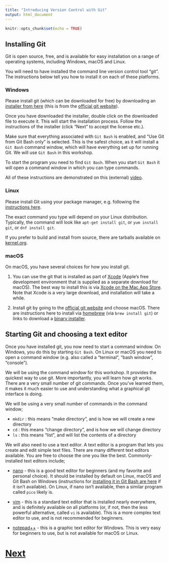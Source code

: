 ```yaml
---
title: "Introducing Version Control with Git"
output: html_document
---
```


```r
knitr::opts_chunk$set(echo = TRUE)
```

## Installing Git

Git is open source, free, and is available for easy installation on a range of operating systems,
including Windows, macOS and Linux.

You will need to have installed the command line version control tool "git". 
The instructions below tell you how to install it on each of these platforms.

### Windows

Please install git (which can be downloaded for free) by downloading an
[installer from here](https://git-scm.com/download/win) (this is from
the [official git website](https://git-scm.com)). 

Once you have downloaded the installer, double click on the downloaded file to 
execute it. This will start the installation process. Follow the instructions
of the installer (click "Next" to accept the license etc.). 

Make sure that everything associated with `Git Bash` is enabled, and
"Use Git from Git Bash only" is selected. This is the safest choice, as it will
install a `Git Bash` command window, which will have everything set up for 
running Git. We will use `Git Bash` in this workshop.

To start the program you need to find `Git Bash`. When you start `Git Bash` it will
open a command window in which you can type commands. 

All of these instructions are demonstrated on this (external) [video](https://www.youtube.com/watch?v=SmbAn2_5uGs). 

### Linux

Please install Git using your package manager, e.g. following the 
[instructions here](https://git-scm.com/download/linux).

The exact command you type will depend on your Linux distribution. Typically,
the command will look like `apt-get install git`, or `yum install git`, 
or `dnf install git`.

If you prefer to build and install from source, there are tarballs available
on [kernel.org](https://www.kernel.org/pub/software/scm/git/).

### macOS

On macOS, you have several choices for how you install git.

1. You can use the git that is installed as part of [Xcode](https://developer.apple.com/xcode/)
(Apple's free development environment that is supplied as a separate download
for macOS). The best way to install this is via [Xcode on the Mac App Store](https://apps.apple.com/us/app/xcode/id497799835?mt=12). Note that Xcode is a very large download, and installation will take a while.

2. Install git by going to the [official git website](https://git-scm.com/download) and 
choose macOS. There are instructions here to install via [homebrew](https://brew.sh/)
(via `brew install git`) or links to download a [binary installer](https://sourceforge.net/projects/git-osx-installer/).

## Starting Git and choosing a text editor

Once you have installed git, you now need to start a command window. On Windows, you do this by starting `Git Bash`.
On Linux or macOS you need to open a command window (e.g. also called a "terminal", "bash window", "console").

We will be using the command window for this workshop. It provides the quickest way to use git. More
importantly, you will learn how git works. There are a very small number of git commands. Once you've learned
them, it makes it much easier to use and understanding what a graphical git interface is doing.

We will be using a very small number of commands in the command window;

* `mkdir` : this means "make directory", and is how we will create a new directory
* `cd` : this means "change directory", and is how we will change directory
* `ls` : this means "list", and will list the contents of a directory

We will also need to use a text editor. A text editor is a program that lets you create and edit
simple text files. There are many different text editors available. You are free to choose
the one you like the best. Commonly-installed text editors include;

* [nano](https://www.nano-editor.org) - this is a good text editor for beginners (and my favorite and
personal choice). It should be installed by default on Linux, macOS and Git Bash on Windows
(instructions for [installing it in Git Bash are here](https://coderwall.com/p/ee-law/use-nano-from-git-bash-on-windows-d) if it isn't available). On Linux,
if nano isn't available, then a similar program called `pico` likely is.

* [vim](https://www.vim.org) - this is a standard text editor that is installed nearly everywhere,
and is definitely available on all platforms (or, if not, then the less powerful alternative, called
`vi` is available). This is a more complex text editor to use, and is not recommended for beginners.

* [notepad++](https://notepad-plus-plus.org) - this is a graphic text editor for Windows. This is
very easy for beginners to use, but is not available for macOS or Linux.

# [Next](configuring.html)
